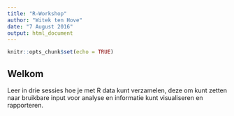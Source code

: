 ```yaml
---
title: "R-Workshop"
author: "Witek ten Hove"
date: "7 August 2016"
output: html_document
---
```


```r
knitr::opts_chunk$set(echo = TRUE)
```

## Welkom

Leer in drie sessies hoe je met R data kunt verzamelen, deze om kunt zetten naar bruikbare input voor analyse en informatie kunt visualiseren en rapporteren.